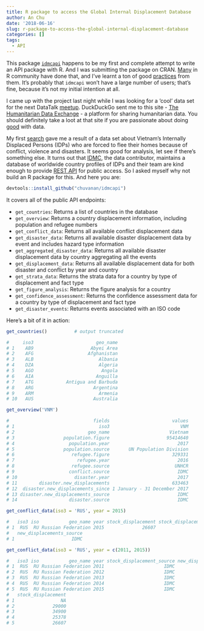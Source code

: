 ```yaml
---
title: R package to access the Global Internal Displacement Database
author: An Chu
date: '2018-06-16'
slug: r-package-to-access-the-global-internal-displacement-database
categories: []
tags:
  - API
---
```



This package [`idmcapi`](https://github.com/chuvanan/idmcapi) happens to be my
first and complete attempt to write an API package with R. And I was submitting
the package on CRAN. [Many](https://ropensci.org/packages/) in R community have
done that, and I've learnt a ton of good
[practices](https://ropensci.org/blog/2014/04/14/webapis/) from them. It's
probably that `idmcapi` won't have a large number of users; that's fine, because
it's not my initial intention at all.

I came up with the project last night while I was looking for a 'cool' data set
for the next DataTalk
[meetup](http://www.geekvn.club/datatalk-1-10-06-2018/). DuckDuckGo sent me to
this site - [The Humanitarian Data Exchange](https://data.humdata.org/) - a
platform for sharing humanitarian data. You should definitely take a loot at
that site if you are passionate about doing
[good](http://www.datakind.org/do-good-with-data/) with data.

My first [search](https://data.humdata.org/search?q=vietnam&ext_page_size=25)
gave me a result of a data set about Vietnam's Internally Displaced Persons
(IDPs) who are forced to flee their homes because of conflict, violence and
disasters. It seems good for analysis, let see if there's something else. It
turns out that
[IDMC](http://www.internal-displacement.org/internal-displacement), the data
contributor, maintains a database of worldwide country profiles of IDPs and
their team are kind enough to provide [REST
API](https://github.com/idmc-labs/IDMC-Platform-API) for public access. So I
asked myself why not build an R package for this. And here you are:

```r
devtools::install_github("chuvanan/idmcapi")
```

It covers all of the public API endpoints:

* `get_countries`: Returns a list of countries in the database
* `get_overview`: Returns a country displacement information, including
  population and refugee numbers
* `get_conflict_data`: Returns all available conflict displacement data
* `get_disaster_data`: Returns all available disaster displacement data by event
  and includes hazard type information
* `get_aggregated_disaster_data`: Returns all available disaster displacement
  data by country aggregating all the events
* `get_displacement_data`: Returns all available displacement data for both
  disaster and conflict by year and country
* `get_strata_data`: Returns the strata data for a country by type of
  displacement and fact type
* `get_figure_analysis`: Returns the figure analysis for a country
* `get_confidence_assessment`: Returns the confidence assessment data for a
  country by type of displacement and fact type
* `get_disaster_events`: Returns events associated with an ISO code

Here's a bit of it in action:


```r

get_countries()          # output truncated

#     iso3                       geo_name
# 1    AB9                     Abyei Area
# 2    AFG                    Afghanistan
# 3    ALB                        Albania
# 4    DZA                        Algeria
# 5    AGO                         Angola
# 6    AIA                       Anguilla
# 7    ATG            Antigua and Barbuda
# 8    ARG                      Argentina
# 9    ARM                        Armenia
# 10   AUS                      Australia

```

```r

get_overview('VNM')

#                               fields                       values
# 1                               iso3                          VNM
# 2                           geo_name                      Vietnam
# 3                  population.figure                     95414640
# 4                    population.year                         2017
# 5                  population.source       UN Population Division
# 6                     refugee.figure                       329331
# 7                       refugee.year                         2016
# 8                     refugee.source                        UNHCR
# 9                    conflict.source                         IDMC
# 10                     disaster.year                         2017
# 11        disaster.new_displacements                       633463
# 12  disaster.new_displacements_since 1 January - 31 December 2017
# 13 disaster.new_displacements_source                         IDMC
# 14                   disaster.source                         IDMC

```

```r

get_conflict_data(iso3 = 'RUS', year = 2015)

#   iso3 iso           geo_name year stock_displacement stock_displacement_source new_displacements
# 1  RUS  RU Russian Federation 2015              26607                      IDMC                 0
#   new_displacements_source
# 1                     IDMC

get_conflict_data(iso3 = 'RUS', year = c(2011, 2015))

#   iso3 iso           geo_name year stock_displacement_source new_displacements new_displacements_source
# 1  RUS  RU Russian Federation 2011                      IDMC                 0                     IDMC
# 2  RUS  RU Russian Federation 2012                      IDMC                 0                     IDMC
# 3  RUS  RU Russian Federation 2013                      IDMC                 0                     IDMC
# 4  RUS  RU Russian Federation 2014                      IDMC                 0                     IDMC
# 5  RUS  RU Russian Federation 2015                      IDMC                 0                     IDMC
#   stock_displacement
# 1                 NA
# 2              29000
# 3              34900
# 4              25378
# 5              26607

```
